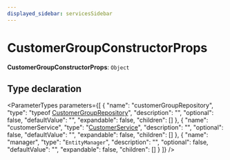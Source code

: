 ```yaml
---
displayed_sidebar: servicesSidebar
---
```



# CustomerGroupConstructorProps

 **CustomerGroupConstructorProps**: `Object`

## Type declaration

<ParameterTypes parameters={[
  {
    "name": "customerGroupRepository",
    "type": "typeof [CustomerGroupRepository](../../modules/services.mdx#customergrouprepository)",
    "description": "",
    "optional": false,
    "defaultValue": "",
    "expandable": false,
    "children": []
  },
  {
    "name": "customerService",
    "type": "[CustomerService](../classes/services.CustomerService.mdx)",
    "description": "",
    "optional": false,
    "defaultValue": "",
    "expandable": false,
    "children": []
  },
  {
    "name": "manager",
    "type": "`EntityManager`",
    "description": "",
    "optional": false,
    "defaultValue": "",
    "expandable": false,
    "children": []
  }
]} />
